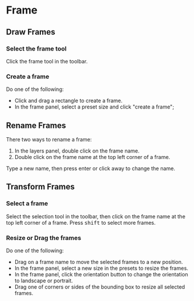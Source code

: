 

# Frame

## Draw Frames

<Steps>

### Select the frame tool

Click the frame tool <InlineIcon d={icons.frame}/> in the toolbar.

### Create a frame

Do one of the following:

- Click and drag a rectangle to create a frame.
- In the frame panel, select a preset size and click "create a frame";

</Steps>

## Rename Frames

There two ways to rename a frame:

1. In the layers panel, double click on the frame name.
2. Double click on the frame name at the top left corner of a frame.

Type a new name, then press enter or click away to change the name.

## Transform Frames

<Steps>

### Select a frame

Select the selection tool <InlineIcon d={icons.selection}/> in the toolbar, then click on the frame name at the top left corner of a frame. Press <kbd>shift</kbd> to select more frames.

### Resize or Drag the frames

Do one of the following:

- Drag on a frame name to move the selected frames to a new position.
- In the frame panel, select a new size in the presets to resize the frames.
- In the frame panel, click the orientation button <InlineIcon d={icons.orientation}/> to change the orientation to landscape or portrait.
- Drag one of corners or sides of the bounding box to resize all selected frames.

</Steps>
